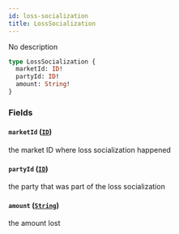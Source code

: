 ```yaml
---
id: loss-socialization
title: LossSocialization
---
```



No description

```graphql
type LossSocialization {
  marketId: ID!
  partyId: ID!
  amount: String!
}
```


### Fields

#### `marketId` ([`ID`](/docs/v0.47/graphql/scalars/id))

the market ID where loss socialization happened


#### `partyId` ([`ID`](/docs/v0.47/graphql/scalars/id))

the party that was part of the loss socialization


#### `amount` ([`String`](/docs/v0.47/graphql/scalars/string))

the amount lost





